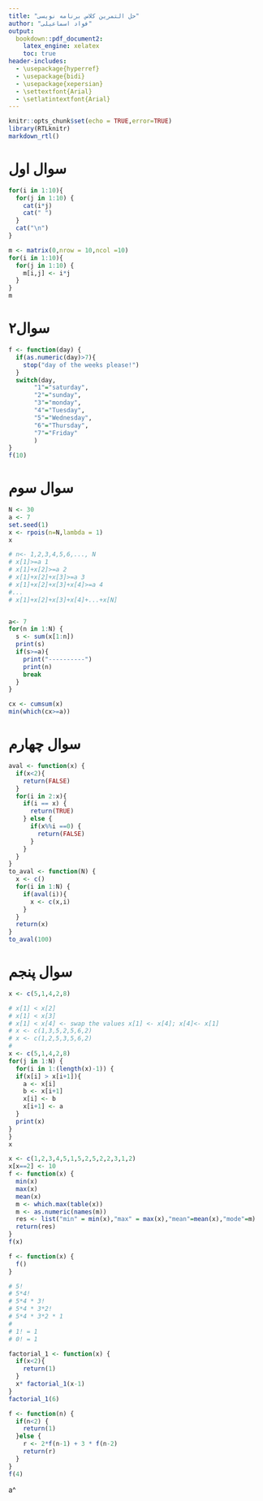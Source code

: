 ```yaml
---
title: "حل التمرین کلاس برنامه نویسی"
author: "فواد اسماعیلی"
output:
  bookdown::pdf_document2:
    latex_engine: xelatex
    toc: true
header-includes:
  - \usepackage{hyperref}
  - \usepackage{bidi}
  - \usepackage{xepersian}
  - \settextfont{Arial}
  - \setlatintextfont{Arial}
---
```


```r
knitr::opts_chunk$set(echo = TRUE,error=TRUE)
library(RTLknitr)
markdown_rtl()
```

# سوال اول

```r
for(i in 1:10){
  for(j in 1:10) {
    cat(i*j)
    cat(" ")
  }
  cat("\n")
}

```

```r
m <- matrix(0,nrow = 10,ncol =10)
for(i in 1:10){
  for(j in 1:10) {
    m[i,j] <- i*j
  }
}
m
```
# سوال۲

```r
f <- function(day) {
  if(as.numeric(day)>7){
    stop("day of the weeks please!")
  }
  switch(day,
       "1"="saturday",
       "2"="sunday",
       "3"="monday",
       "4"="Tuesday",
       "5"="Wednesday",
       "6"="Thursday",
       "7"="Friday"
       )
}
f(10)
```

# سوال سوم

```r
N <- 30
a <- 7
set.seed(1)
x <- rpois(n=N,lambda = 1)
x
```

```r
# n<- 1,2,3,4,5,6,..., N
# x[1]>=a 1
# x[1]+x[2]>=a 2
# x[1]+x[2]+x[3]>=a 3
# x[1]+x[2]+x[3]+x[4]>=a 4
#...
# x[1]+x[2]+x[3]+x[4]+...+x[N]


a<- 7
for(n in 1:N) {
  s <- sum(x[1:n])
  print(s)
  if(s>=a){
    print("----------")
    print(n)
    break
  }
}

```
```r
cx <- cumsum(x)
min(which(cx>=a))
```
# سوال چهارم

```r
aval <- function(x) {
  if(x<2){
    return(FALSE)
  }
  for(i in 2:x){
    if(i == x) {
      return(TRUE)
    } else {
      if(x%%i ==0) {
        return(FALSE)
      }
    }
  }
}
to_aval <- function(N) {
  x <- c()
  for(i in 1:N) {
    if(aval(i)){
      x <- c(x,i)
    }
  }
  return(x)
}
to_aval(100)
```

# سوال پنجم

```r
x <- c(5,1,4,2,8)
```

```r
# x[1] < x[2]
# x[1] < x[3]
# x[1] < x[4] <- swap the values x[1] <- x[4]; x[4]<- x[1]
# x <- c(1,3,5,2,5,6,2)
# x <- c(1,2,5,3,5,6,2)
#
x <- c(5,1,4,2,8)
for(j in 1:N) {
  for(i in 1:(length(x)-1)) {
  if(x[i] > x[i+1]){
    a <- x[i]
    b <- x[i+1]
    x[i] <- b
    x[i+1] <- a
  }
  print(x)
}
}
x
```

```r
x <- c(1,2,3,4,5,1,5,2,5,2,2,3,1,2)
x[x==2] <- 10
f <- function(x) {
  min(x)
  max(x)
  mean(x)
  m <- which.max(table(x))
  m <- as.numeric(names(m))
  res <- list("min" = min(x),"max" = max(x),"mean"=mean(x),"mode"=m)
  return(res)
}
f(x)
```

```r
f <- function(x) {
  f()
}
```

```r
# 5!
# 5*4!
# 5*4 * 3!
# 5*4 * 3*2!
# 5*4 * 3*2 * 1
# 
# 1! = 1
# 0! = 1
```

```r
factorial_1 <- function(x) {
  if(x<2){
    return(1)
  }
  x* factorial_1(x-1)
}
factorial_1(6)
```
```r
f <- function(n) {
  if(n<2) {
    return(1)
  }else {
    r <- 2*f(n-1) + 3 * f(n-2)
    return(r)
  }
}
f(4)
``` 

a^




